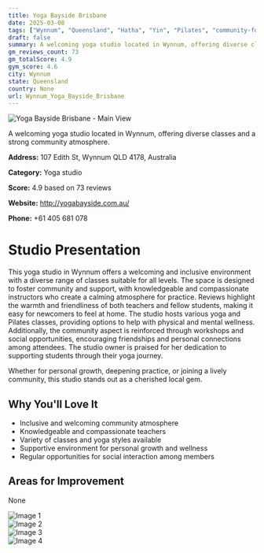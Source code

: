 ```yaml
---
title: Yoga Bayside Brisbane
date: 2025-03-08
tags: ["Wynnum", "Queensland", "Hatha", "Yin", "Pilates", "community-focused", "welcoming atmosphere", "Wynnum"]  
draft: false
summary: A welcoming yoga studio located in Wynnum, offering diverse classes and a strong community atmosphere.
gm_reviews_count: 73
gm_totalScore: 4.9
gym_score: 4.6
city: Wynnum
state: Queensland
country: None
url: Wynnum_Yoga_Bayside_Brisbane
---
```


<div className="aspect-[16/9] relative my-8">
  <img 
    src="https://lh5.googleusercontent.com/p/AF1QipNlgUBogj3e9zJM2Q5xFU8Q0F72O8IE5_x3ygu2=w1920-h1080-k-no"
    alt="Yoga Bayside Brisbane - Main View"
    className="object-cover absolute inset-0 w-full h-full rounded-lg"
  />
</div>

A welcoming yoga studio located in Wynnum, offering diverse classes and a strong community atmosphere.

**Address:** 107 Edith St, Wynnum QLD 4178, Australia

**Category:** Yoga studio

**Score:** 4.9 based on 73 reviews

**Website:** http://yogabayside.com.au/

**Phone:** +61 405 681 078

# Studio Presentation

This yoga studio in Wynnum offers a welcoming and inclusive environment with a diverse range of classes suitable for all levels. The space is designed to foster community and support, with knowledgeable and compassionate instructors who create a calming atmosphere for practice. Reviews highlight the warmth and friendliness of both teachers and fellow students, making it easy for newcomers to feel at home. The studio hosts various yoga and Pilates classes, providing options to help with physical and mental wellness. Additionally, the community aspect is reinforced through workshops and social opportunities, encouraging friendships and personal connections among attendees. The studio owner is praised for her dedication to supporting students through their yoga journey.

Whether for personal growth, deepening practice, or joining a lively community, this studio stands out as a cherished local gem.

## Why You'll Love It

- Inclusive and welcoming community atmosphere
- Knowledgeable and compassionate teachers
- Variety of classes and yoga styles available
- Supportive environment for personal growth and wellness
- Regular opportunities for social interaction among members

## Areas for Improvement

None

<div className="grid grid-cols-1 xl:grid-cols-2 gap-4 my-8">
<div className="aspect-[4/3] relative"><img src="https://lh5.googleusercontent.com/p/AF1QipPbrjGiVfxpzCEsGZx_844tDJLnDj5J0GYVZTj-=w1920-h1080-k-no" alt="Image 1" className="object-cover absolute inset-0 w-full h-full rounded-lg" /></div>
<div className="aspect-[4/3] relative"><img src="https://lh5.googleusercontent.com/p/AF1QipOLuS_-ZMXLYAqs9ndsoHo6zB9F1n_g_RFubp-c=w1920-h1080-k-no" alt="Image 2" className="object-cover absolute inset-0 w-full h-full rounded-lg" /></div>
<div className="aspect-[4/3] relative"><img src="https://lh5.googleusercontent.com/p/AF1QipMxEFUF8ITEhBUKw4wdnUuCnZISWFHZmh7RxDqg=w1920-h1080-k-no" alt="Image 3" className="object-cover absolute inset-0 w-full h-full rounded-lg" /></div>
<div className="aspect-[4/3] relative"><img src="https://lh5.googleusercontent.com/p/AF1QipMY5tqKiS2_eOrKosEmh2HX0HJXu816Cw0EPdNE=w1920-h1080-k-no" alt="Image 4" className="object-cover absolute inset-0 w-full h-full rounded-lg" /></div>
</div>